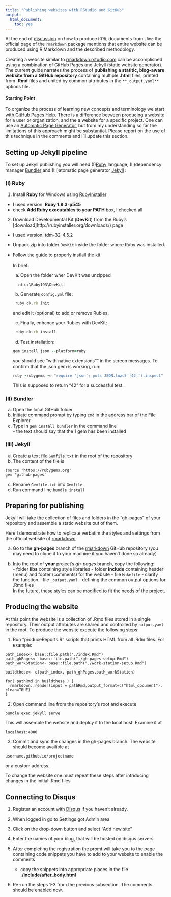```yaml
---
title: "Publishing websites with RStudio and GitHub"
output:
  html_document:
    toc: yes
---
```


At the end of [discussion](http://rmarkdown.rstudio.com/html_document_format.html#creating-a-website) on how to produce <code>HTML</code> documents from <code>.Rmd</code> the official page of the <code>rmarkdown</code> package mentions that entire website can be produced using R Markdown and the described methodology. 

Creating a website similar to [rmarkdown.rstudio.com](rmarkdown.rstudio.com) can be accomplished using a combination of GitHub Pages and Jekyll (static website generator). The current guide narrates the process of  **publishing a statitic, blog-aware website from a GitHub repository** containing multiple **.html** files, printed from  **.Rmd** files and united by common attributes in the <code>**_output.yaml**</code>  options file.

#### Starting Point

To organize the process of learning new concepts and terminology we start with  [GitHub Pages Help](https://help.github.com/categories/20/articles). There is a difference between producing a website for a user or organization, and the a website for a specific project. One can use an  [Automatic Page Generator](https://help.github.com/articles/creating-pages-with-the-automatic-generator), but from my understanding so far the limitations of this approach might be substantial. Please report on the use of this technique in the comments and I'll update this section.  
  
## Setting up Jekyll pipeline

To set up Jekyll publishing  you will need (I)[Ruby](https://www.ruby-lang.org/en/) language, (II)dependency manager [Bundler](http://bundler.io/) and (III)atomatic page generator [Jekyll](jekyllrb.com) :  

### (I) Ruby  
  1. Install **Ruby** for Windows using [RubyInstaller](https://www.ruby-lang.org/en/installation/#rubyinstaller)  
  - I used version: **Ruby 1.9.3-p545**
  - check **Add Ruby executables to your PATH** box, I checked all

  2. Download Developmental Kit (**DevKit**) from the Ruby's [download]http://rubyinstaller.org/downloads/) page
  - I used version: tdm-32-4.5.2
  - Unpack zip into folder <code>DevKit</code> inside the folder where Ruby was installed.  
  - Follow the [guide](https://github.com/oneclick/rubyinstaller/wiki/Development-kit) to properly instlall the kit.</br>   
In brief:  
    a. Open the folder wher DevKit was unzipped  
```
  cd c:\Ruby193\DevKit 
```  
    b. Generate <code>config.yml</code> file:    
```ruby
 ruby dk.rb init
```  
 and edit it (optional) to add or remove Rubies. 
 
    c. Finally, enhance your Rubies with DevKit:   
```ruby
 ruby dk.rb install
```  
    d. Test installation: 
```ruby
gem install json --platform=ruby
```  
you should see "with native extensions"" in the screen messages. To confirm that the json gem is working, run:
```ruby
ruby -rubygems -e "require 'json'; puts JSON.load('[42]').inspect"
```  
This is supposed to return "42" for a successful test.

 
### (II) Bundler  
  a. Open the local GitHub folder  
  b. Initiate command prompt by typing <code>cmd</code> in the address bar of the File Explorer  
  c. Type in <code>gem install bundler</code> in the command line  
    - the text should say that the 1 gem has been installed  
  
### (III) Jekyll  
  a. Create a text file <code>Gemfile.txt</code> in the root of the repository
  b. The content of the file is
```
source 'https://rubygems.org'
gem 'github-pages'
```
  c. Rename <code>Gemfile.txt</code> into <code>Gemfile</code>   
  d. Run command line <code>bundle install</code>
    
## Preparing for publishing
 Jekyll will take the collection of files and folders in the "gh-pages" of your repository and assemble a static website out of them. 
 
 
 Here I demonstrate how to replicate verbatim the styles and settings from the official website of [rmarkdown](https://github.com/rstudio/rmarkdown/tree/gh-pages).

  a. Go to the **gh-pages** branch of the [rmarkdown](https://github.com/rstudio/rmarkdown/tree/gh-pages) GitHub repository (you may need to clone it to your machine if you haven't done so already)

  b. Into the root of **your** project's _gh-pages_ branch, copy the following:  
    - folder **libs** containing style libraries
    - folder **include** containing header (menu) and footer (comments) for the website
    - file <code>Makefile</code> - clarify the function
    - file <code>_output.yaml</code> - defining the common output options for .Rmd files     
    In the future, these styles can be modified to fit the needs of the project. 
  
  
## Producing the website

At this point the website is a collection of .Rmd files stored in a single repository. Their output attributes are shared and controlled by <code>output.yaml</code> in the root.  To produce the website execute the following steps:

1. Run "produceReports.R" scripts that  prints HTML from all .Rdm files. For example:  

```
path_index<- base::file.path("./index.Rmd")
path_ghPages<- base::file.path("./gh-pages-setup.Rmd")
path_workStation<- base::file.path("./work-station-setup.Rmd")

buildthese<- c(path_index, path_ghPages,path_workStation)

for( pathRmd in buildthese ) {
  rmarkdown::render(input = pathRmd,output_format=c("html_document"), clean=TRUE)
}
```

2. Open command line from the repository's root and execute
```
bundle exec jekyll serve
```
This will assemble the website and deploy it to the local host. Examine it at
```
localhost:4000
```

3. Commit and sync the changes in the gh-pages branch. The website should become availible at 
```
username.github.io/projectname
```
or a custom address.

To change the website one must repeat these steps after intriducing changes in the initial .Rmd files


## Connecting to Disqus

1. Register an account with [Disqus](disqus.com) if you haven't already.

2. When logged in go to Settings got Admin area 

3. Click on the drop-down button and select "Add new site"

4. Enter the names of your blog, that will be hosted on disqus servers.

5. After completing the registration the promt will take you to the page containing code snippets you have to add to your website to enable the comments
   - copy the snippets into appropriate places in the file **./include/after_body.html**
  
6. Re-run the steps 1-3 from the previous subsection. The comments should be enabled now.
